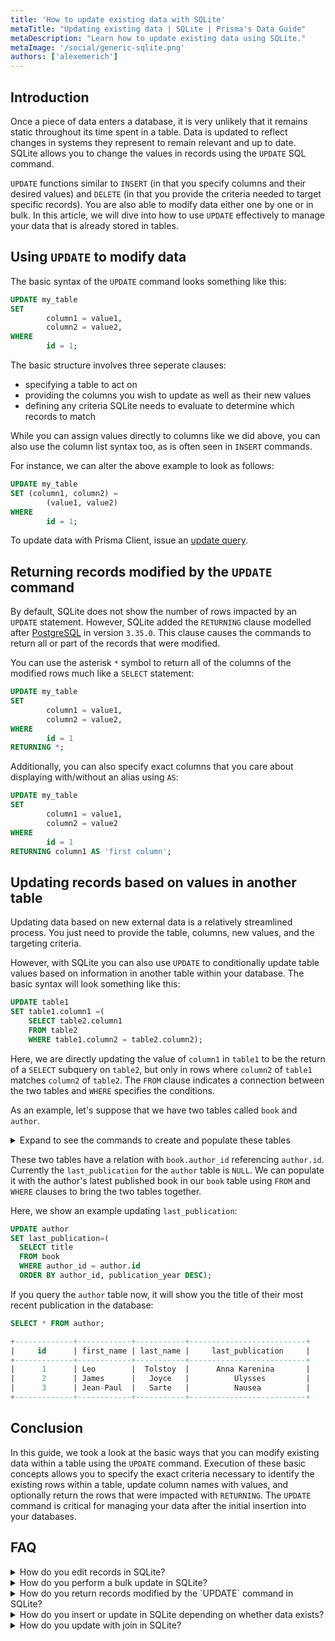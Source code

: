 ```yaml
---
title: 'How to update existing data with SQLite'
metaTitle: "Updating existing data | SQLite | Prisma's Data Guide"
metaDescription: "Learn how to update existing data using SQLite."
metaImage: '/social/generic-sqlite.png'
authors: ['alexemerich']
---
```


## Introduction

Once a piece of data enters a database, it is very unlikely that it remains static throughout its time spent in a table. Data is updated to reflect changes in systems they represent to remain relevant and up to date. SQLite allows you to change the values in records using the `UPDATE` SQL command.

`UPDATE` functions similar to `INSERT` (in that you specify columns and their desired values) and `DELETE` (in that you provide the criteria needed to target specific records). You are also able to modify data either one by one or in bulk. In this article, we will dive into how to use `UPDATE` effectively to manage your data that is already stored in tables.

## Using `UPDATE` to modify data

The basic syntax of the `UPDATE` command looks something like this:

```sql
UPDATE my_table
SET
		column1 = value1,
		column2 = value2,
WHERE
		id = 1;
```

The basic structure involves three seperate clauses:

* specifying a table to act on
* providing the columns you wish to update as well as their new values
* defining any criteria SQLite needs to evaluate to determine which records to match

While you can assign values directly to columns like we did above, you can also use the column list syntax too, as is often seen in `INSERT` commands.

For instance, we can alter the above example to look as follows:

```sql
UPDATE my_table
SET (column1, column2) =
		(value1, value2)
WHERE
		id = 1;
```

<PrismaOutlinks>

To update data with Prisma Client, issue an [update query](/docs/concepts/components/prisma-client/crud#update).

</PrismaOutlinks>

## Returning records modified by the `UPDATE` command

By default, SQLite does not show the number of rows impacted by an `UPDATE` statement. However, SQLite added the `RETURNING` clause modelled after [PostgreSQL](/intro/database-glossary#postgresql) in version `3.35.0`. This clause causes the commands to return all or part of the records that were modified.

You can use the asterisk `*` symbol to return all of the columns of the modified rows much like a `SELECT` statement:

```sql
UPDATE my_table
SET
		column1 = value1,
		column2 = value2,
WHERE
		id = 1
RETURNING *;
```

Additionally, you can also specify exact columns that you care about displaying with/without an alias using `AS`:

```sql
UPDATE my_table
SET
		column1 = value1,
		column2 = value2
WHERE
		id = 1
RETURNING column1 AS 'first column';
```

## Updating records based on values in another table

Updating data based on new external data is a relatively streamlined process. You just need to provide the table, columns, new values, and the targeting criteria.

However, with SQLite you can also use `UPDATE` to conditionally update table values based on information in another table within your database. The basic syntax will look something like this:

```sql
UPDATE table1
SET table1.column1 =(
	SELECT table2.column1
	FROM table2
	WHERE table1.column2 = table2.column2);
```

Here, we are directly updating the value of `column1` in `table1` to be the return of a `SELECT` subquery on `table2`, but only in rows where `column2` of `table1` matches `column2` of `table2`. The `FROM` clause indicates a connection between the two tables and `WHERE` specifies the conditions.

As an example, let's suppose that we have two tables called `book` and `author`.


<details><summary>Expand to see the commands to create and populate these tables</summary>

```sql
CREATE TABLE author (
  id INTEGER PRIMARY KEY, 
  first_name TEXT, 
  last_name TEXT, 
  last_publication TEXT
);

CREATE TABLE book (
	id INTEGER PRIMARY KEY,
	author_id INT REFERENCES author.id
	title TEXT,
	publication_year INTEGER
);

INSERT INTO author (first_name, last_name)
VALUES
		('Leo', 'Tolstoy'),
		('James', 'Joyce'),
		('Jean-Paul', 'Sarte');
		
INSERT INTO book (author_id, title, publication_year)
VALUES
		(1, 'Anna Karenina', '1877'),
		(1, 'War and Peace', '1867'),
		(2, 'Ulysses', '1920'),
		(2, 'Dubliners', '1914'),
		(3, 'Nausea', '1938');
```
</details>

These two tables have a relation with `book.author_id` referencing `author.id`. Currently the `last_publication` for the `author` table is `NULL`. We can populate it with the author's latest published book in our `book` table using `FROM` and `WHERE` clauses to bring the two tables together.

Here, we show an example updating `last_publication`:


```sql
UPDATE author 
SET last_publication=(
  SELECT title 
  FROM book 
  WHERE author_id = author.id
  ORDER BY author_id, publication_year DESC);
```

If you query the `author` table now, it will show you the title of their most recent publication in the database:

```sql
SELECT * FROM author;
```

```sql
+-------------+------------+-----------+--------------------------+
|     id      | first_name | last_name |     last_publication     |
+-------------+------------+-----------+--------------------------+
|      1      | Leo        |  Tolstoy  |      Anna Karenina       |
|      2      | James      |   Joyce   |          Ulysses         |
|      3      | Jean-Paul  |   Sarte   |          Nausea          |
+-------------+------------+-----------+--------------------------+
```

## Conclusion

In this guide, we took a look at the basic ways that you can modify existing data within a table using the `UPDATE` command. Execution of these basic concepts allows you to specify the exact criteria necessary to identify the existing rows within a table, update column names with values, and optionally return the rows that were impacted with `RETURNING`. The `UPDATE` command is critical for managing your data after the initial insertion into your databases.

## FAQ

<details><summary>How do you edit records in SQLite?</summary>

You can edit records in SQLite by using an `UPDATE` statement.

The basic syntax would look like:

```
UPDATE my_table
SET
        column1 = value1,
        column2 = value2,
WHERE
        id = 1;
```

</details>

<details><summary>How do you perform a bulk update in SQLite?</summary>

In SQLite, you can use the `UPDATE` command looking something like the following:

```
UPDATE my_table
SET
        column1 = value1,
        column2 = value2,
WHERE
        color = 'blue';
```

This syntax allows you to update in bulk depending on the `WHERE` critera. In this case the columns are updated for any record where the `color` column is `'blue'`.

</details>

<details><summary>How do you return records modified by the `UPDATE` command in SQLite?</summary>

By default, SQLite does not show the nummber of rows impacted by an `UPDATE` statement.

However, SQLite does have the `RETURNING` clause to return all or part of the records that were modifed.

The basic syntax looks like this with `*` specifying to return all column names:

```
UPDATE my_table
SET
        column1 = value1,
        column2 = value2,
WHERE
        id = 1
RETURNING *;
```

</details>

<details><summary>How do you insert or update in SQLite depending on whether data exists?</summary>

In SQLite, there is not an `IF EXISTS` clause like many other relational databases. 

To control an `INSERT` or `UPDATE` for data existing, you will want to add an [`ON CONFLICT` clause to your statement](https://sqlite.org/lang_conflict.html).

</details>

<details><summary>How do you update with join in SQLite?</summary>

To perform an `UPDATE` with a join in SQLite, you can use the [`UPDATE FROM` extension](https://www.sqlite.org/lang_update.html#upfrom). This extension to SQL allows an `UPDATE` statement to be driven by other tables in the database.

With `UPDATE-FROM`, you can join the target table against other tables in the database in order to help compute which rows need updating and what new values should be on those rows.

</details>
